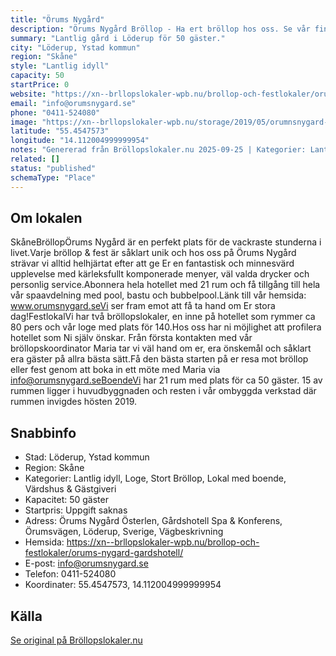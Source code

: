 ```yaml
---
title: "Örums Nygård"
description: "Örums Nygård Bröllop - Ha ert bröllop hos oss. Se vår fina Bröllopslokal. Skicka gärna en förfrågan så hjälper vi Er!"
summary: "Lantlig gård i Löderup för 50 gäster."
city: "Löderup, Ystad kommun"
region: "Skåne"
style: "Lantlig idyll"
capacity: 50
startPrice: 0
website: "https://xn--brllopslokaler-wpb.nu/brollop-och-festlokaler/orums-nygard-gardshotell/"
email: "info@orumsnygard.se"
phone: "0411-524080"
image: "https://xn--brllopslokaler-wpb.nu/storage/2019/05/orumnsnygard-brollopslokal-brollop-festlokal-skane-_Custom_-_1_.webp"
latitude: "55.4547573"
longitude: "14.112004999999954"
notes: "Genererad från Bröllopslokaler.nu 2025-09-25 | Kategorier: Lantlig idyll, Loge, Stort Bröllop, Lokal med boende, Värdshus & Gästgiveri"
related: []
status: "published"
schemaType: "Place"
---
```


## Om lokalen

SkåneBröllopÖrums Nygård är en perfekt plats för de vackraste stunderna i livet.Varje bröllop & fest är såklart unik och hos oss på Örums Nygård strävar vi alltid helhjärtat efter att ge Er en fantastisk och minnesvärd upplevelse med kärleksfullt komponerade menyer, väl valda drycker och personlig service.Abonnera hela hotellet med 21 rum och få tillgång till hela vår spaavdelning med pool, bastu och bubbelpool.Länk till vår hemsida: www.orumsnygard.seVi ser fram emot att få ta hand om Er stora dag!FestlokalVi har två bröllopslokaler, en inne på hotellet som rymmer ca 80 pers och vår loge med plats för 140.Hos oss har ni möjlighet att profilera hotellet som Ni själv önskar. Från första kontakten med vår bröllopskoordinator Maria tar vi väl hand om er, era önskemål och såklart era gäster på allra bästa sätt.Få den bästa starten på er resa mot bröllop eller fest genom att boka in ett möte med Maria via info@orumsnygard.seBoendeVi har 21 rum med plats för ca 50 gäster. 15 av rummen ligger i huvudbyggnaden och resten i vår ombyggda verkstad där rummen invigdes hösten 2019.

## Snabbinfo

- Stad: Löderup, Ystad kommun
- Region: Skåne
- Kategorier: Lantlig idyll, Loge, Stort Bröllop, Lokal med boende, Värdshus & Gästgiveri
- Kapacitet: 50 gäster
- Startpris: Uppgift saknas
- Adress: Örums Nygård Österlen, Gårdshotell Spa & Konferens, Örumsvägen, Löderup, Sverige, Vägbeskrivning
- Hemsida: https://xn--brllopslokaler-wpb.nu/brollop-och-festlokaler/orums-nygard-gardshotell/
- E-post: info@orumsnygard.se
- Telefon: 0411-524080
- Koordinater: 55.4547573, 14.112004999999954

## Källa

[Se original på Bröllopslokaler.nu](https://xn--brllopslokaler-wpb.nu/brollop-och-festlokaler/orums-nygard-gardshotell/)
